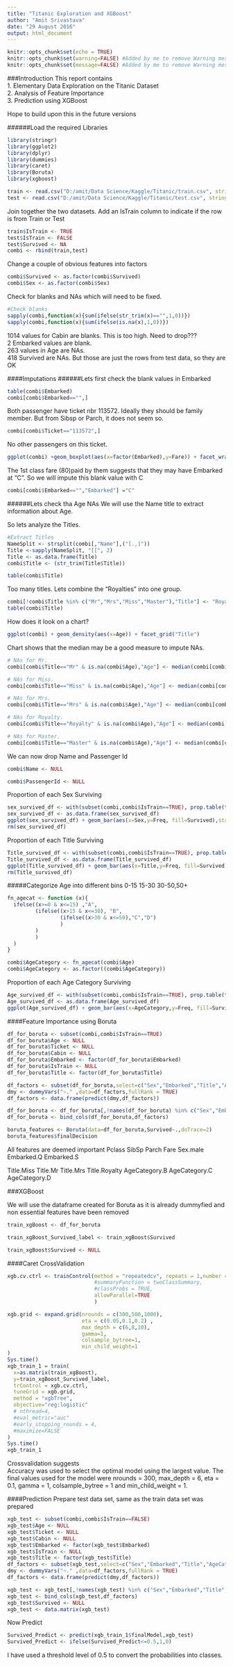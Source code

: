 ```yaml
---
title: "Titanic Exploration and XGBoost"
author: "Amit Srivastava"
date: "29 August 2016"
output: html_document
---
```


```r
knitr::opts_chunk$set(echo = TRUE)
knitr::opts_chunk$set(warning=FALSE) #Added by me to remove Warning messages from Knitted document
knitr::opts_chunk$set(message=FALSE) #Added by me to remove Warning messages from Knitted document
```
###Introduction
This report contains  
1. Elementary Data Exploration on the Titanic Dataset   
2. Analysis of Feature Importance  
3. Prediction using XGBoost  

Hope to build upon this in the future versions


######Load the required Libraries

```r
library(stringr)
library(ggplot2)
library(dplyr)
library(dummies)
library(caret)
library(Boruta)
library(xgboost)
```



```r
train <- read.csv("D:/amit/Data Science/Kaggle/Titanic/train.csv", stringsAsFactors=FALSE)
test <- read.csv("D:/amit/Data Science/Kaggle/Titanic/test.csv", stringsAsFactors=FALSE)
```

Join together the two datasets. Add an IsTrain column to indicate if the row is from Train or Test 
```r
train$IsTrain <- TRUE
test$IsTrain <- FALSE
test$Survived <- NA
combi <- rbind(train,test)
```


Change a couple of obvious features into factors
```r
combi$Survived <- as.factor(combi$Survived)
combi$Sex <- as.factor(combi$Sex)
```

Check for blanks and NAs which will need to be fixed.
```r
#Check blanks
sapply(combi,function(x){sum(ifelse(str_trim(x)=="",1,0))})
sapply(combi,function(x){sum(ifelse(is.na(x),1,0))})
```
1014 values for Cabin are blanks. This is too high. Need to drop???  
2 Embarked values are blank.  
263 values in Age are NAs.  
418 Survived are NAs. But those are just the rows from test data, so they are OK  

####Imputations
######Lets first check the blank values in Embarked    

```r
table(combi$Embarked)
combi[combi$Embarked=="",]
```

Both passenger have ticket nbr 113572. Ideally they should be family member. But from Sibsp or Parch, it does not seem so.

```r
combi[combi$Ticket=="113572",]
```
No other passengers on this ticket.

```r
ggplot(combi) +geom_boxplot(aes(x=factor(Embarked),y=Fare)) + facet_wrap("Pclass")
```
  
  The 1st class fare (80)paid by them suggests that they may have Embarked at "C". So we will impute this blank value with C

```r
combi[combi$Embarked=="","Embarked"] ="C"
```

######Lets check tha Age NAs
We will use the Name title to extract information about Age.  

So lets analyze the Titles.

```r
#Extract Titles
NameSplit <- strsplit(combi[,"Name"],("[.,]"))
Title <-sapply(NameSplit, "[[", 2) 
Title <- as.data.frame(Title)
combi$Title <- (str_trim(Title$Title))

table(combi$Title)
```

Too many titles. Lets combine the "Royalties" into one group.
```r
combi[!combi$Title %in% c("Mr","Mrs","Miss","Master"),"Title"] <- "Royalty"
table(combi$Title)
```

How does it look on a chart?  
```r
ggplot(combi) + geom_density(aes(x=Age)) + facet_grid("Title")
```
  Chart shows that the median may be a good measure to impute NAs.  

```r
# NAs for Mr.
combi[combi$Title=="Mr" & is.na(combi$Age),"Age"] <- median(combi[combi$Title=="Mr",]$Age,na.rm=TRUE)      

# NAs for Miss.
combi[combi$Title=="Miss" & is.na(combi$Age),"Age"] <- median(combi[combi$Title=="Miss",]$Age,na.rm=TRUE)      

# NAs for Mrs.
combi[combi$Title=="Mrs" & is.na(combi$Age),"Age"] <- median(combi[combi$Title=="Mrs",]$Age,na.rm=TRUE)      

# NAs for Royalty.
combi[combi$Title=="Royalty" & is.na(combi$Age),"Age"] <- median(combi[combi$Title=="Royalty",]$Age,na.rm=TRUE)   

# NAs for Master.
combi[combi$Title=="Master" & is.na(combi$Age),"Age"] <- median(combi[combi$Title=="Master",]$Age,na.rm=TRUE)      
```

We can now drop Name and Passenger Id  

```r
combi$Name <- NULL

combi$PassengerId <- NULL
```

Proportion of each Sex Surviving  
```r
sex_survived_df <- with(subset(combi,combi$IsTrain==TRUE), prop.table(table(Sex,Survived),1))
sex_survived_df <- as.data.frame(sex_survived_df)
ggplot(sex_survived_df) + geom_bar(aes(x=Sex,y=Freq, fill=Survived),stat="identity" )
rm(sex_survived_df)
```


Proportion of each Title Surviving

```r
Title_survived_df <- with(subset(combi,combi$IsTrain==TRUE), prop.table(table(Title,Survived),1))
Title_survived_df <- as.data.frame(Title_survived_df)
ggplot(Title_survived_df) + geom_bar(aes(x=Title,y=Freq, fill=Survived),stat="identity" )
rm(Title_survived_df)
```

#####Categorize Age into different bins 0-15 15-30 30-50,50+
```r
fn_agecat <- function (x){
  ifelse((x>=0 & x<=15) ,"A",
         (ifelse((x>15 & x<=30), "B",
                 (ifelse((x>30 & x<=50),"C","D")
                 )
         )
         )
  )
}

combi$AgeCategory <- fn_agecat(combi$Age)
combi$AgeCategory <- as.factor((combi$AgeCategory))
```


Proportion of each Age Category Surviving
```r
Age_survived_df <- with(subset(combi,combi$IsTrain==TRUE), prop.table(table(AgeCategory,Survived),1))
Age_survived_df <- as.data.frame(Age_survived_df)
ggplot(Age_survived_df) + geom_bar(aes(x=AgeCategory,y=Freq, fill=Survived),stat="identity",position="dodge" )
```


####Feature Importance using Boruta
```r
df_for_boruta <- subset(combi,combi$IsTrain==TRUE)
df_for_boruta$Age <- NULL
df_for_boruta$Ticket <- NULL
df_for_boruta$Cabin <- NULL
df_for_boruta$Embarked <- factor(df_for_boruta$Embarked)
df_for_boruta$IsTrain <- NULL
df_for_boruta$Title <- factor(df_for_boruta$Title)

df_factors <- subset(df_for_boruta,select=c("Sex","Embarked","Title","AgeCategory"))
dmy <- dummyVars("~." ,data=df_factors,fullRank = TRUE)
df_factors <- data.frame(predict(dmy,df_factors))

df_for_boruta <- df_for_boruta[,!names(df_for_boruta) %in% c("Sex","Embarked","Title","AgeCategory")]
df_for_boruta <- bind_cols(df_for_boruta,df_factors)

boruta_features <- Boruta(data=df_for_boruta,Survived~.,doTrace=2)
boruta_features$finalDecision
```
All features are deemed important
Pclass         SibSp         Parch          Fare      Sex.male    Embarked.Q    Embarked.S 

Title.Miss      Title.Mr     Title.Mrs Title.Royalty AgeCategory.B AgeCategory.C AgeCategory.D 


###XGBoost

We will use the dataframe created for Boruta as it is already dummyfied and non essential features have been removed
```r
train_xgBoost <- df_for_boruta

train_xgBoost_Survived_label <- train_xgBoost$Survived

train_xgBoost$Survived <- NULL
```

####Caret CrossValidation
```r
xgb.cv.ctrl <- trainControl(method = "repeatedcv", repeats = 1,number = 5,
                            #summaryFunction = twoClassSummary,
                            #classProbs = TRUE,
                            allowParallel=TRUE
                            )

xgb.grid <- expand.grid(nrounds = c(300,500,1000),
                        eta = c(0.05,0.1,0.2) ,
                        max_depth = c(6,8,10),
                        gamma=1,
                        colsample_bytree=1,
                        min_child_weight=1
)
Sys.time()
xgb_train_1 = train(
  x=as.matrix(train_xgBoost),
  y=train_xgBoost_Survived_label,
  trControl = xgb.cv.ctrl,
  tuneGrid = xgb.grid,
  method = "xgbTree",
  objective="reg:logistic"
  # nthread=4,
  #eval_metric="auc"
  #early_stopping_rounds = 4,
  #maximize=FALSE
)
Sys.time()
xgb_train_1
```
Crossvalidation suggests  
Accuracy was used to select the optimal model using  the largest value.
The final values used for the model were nrounds = 300, max_depth = 6, eta = 0.1, gamma =
 1, colsample_bytree = 1 and min_child_weight = 1.   
 
####Prediction
Prepare test data set, same as the train data set was prepared
```r


xgb_test <- subset(combi,combi$IsTrain==FALSE)
xgb_test$Age <- NULL
xgb_test$Ticket <- NULL
xgb_test$Cabin <- NULL
xgb_test$Embarked <- factor(xgb_test$Embarked)
xgb_test$IsTrain <- NULL
xgb_test$Title <- factor(xgb_test$Title)
df_factors <- subset(xgb_test,select=c("Sex","Embarked","Title","AgeCategory"))
dmy <- dummyVars("~." ,data=df_factors,fullRank = TRUE)
df_factors <- data.frame(predict(dmy,df_factors))

xgb_test <- xgb_test[,!names(xgb_test) %in% c("Sex","Embarked","Title","AgeCategory")]
xgb_test <- bind_cols(xgb_test,df_factors)
xgb_test$Survived <- NULL
xgb_test <- data.matrix(xgb_test)
```

Now Predict
```r
Survived_Predict <- predict(xgb_train_1$finalModel,xgb_test)
Survived_Predict <- ifelse(Survived_Predict<=0.5,1,0)
```

I have used a threshold level of 0.5 to convert the probabilities into classes.



